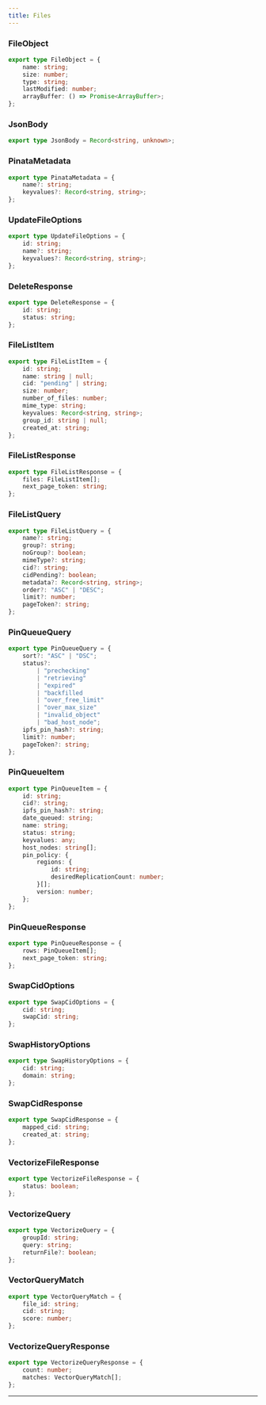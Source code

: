 ```yaml
---
title: Files
---
```


### FileObject
```typescript
export type FileObject = {
	name: string;
	size: number;
	type: string;
	lastModified: number;
	arrayBuffer: () => Promise<ArrayBuffer>;
};
```

### JsonBody
```typescript
export type JsonBody = Record<string, unknown>;
```

### PinataMetadata
```typescript
export type PinataMetadata = {
	name?: string;
	keyvalues?: Record<string, string>;
};
```

### UpdateFileOptions
```typescript
export type UpdateFileOptions = {
	id: string;
	name?: string;
	keyvalues?: Record<string, string>;
};
```

### DeleteResponse
```typescript
export type DeleteResponse = {
	id: string;
	status: string;
};
```

### FileListItem
```typescript
export type FileListItem = {
	id: string;
	name: string | null;
	cid: "pending" | string;
	size: number;
	number_of_files: number;
	mime_type: string;
	keyvalues: Record<string, string>;
	group_id: string | null;
	created_at: string;
};
```

### FileListResponse
```typescript
export type FileListResponse = {
	files: FileListItem[];
	next_page_token: string;
};
```

### FileListQuery
```typescript
export type FileListQuery = {
	name?: string;
	group?: string;
	noGroup?: boolean;
	mimeType?: string;
	cid?: string;
	cidPending?: boolean;
	metadata?: Record<string, string>;
	order?: "ASC" | "DESC";
	limit?: number;
	pageToken?: string;
};
```

### PinQueueQuery
```typescript
export type PinQueueQuery = {
	sort?: "ASC" | "DSC";
	status?:
		| "prechecking"
		| "retrieving"
		| "expired"
		| "backfilled
		| "over_free_limit"
		| "over_max_size"
		| "invalid_object"
		| "bad_host_node";
	ipfs_pin_hash?: string;
	limit?: number;
	pageToken?: string;
};
```

### PinQueueItem
```typescript
export type PinQueueItem = {
	id: string;
	cid?: string;
	ipfs_pin_hash?: string;
	date_queued: string;
	name: string;
	status: string;
	keyvalues: any;
	host_nodes: string[];
	pin_policy: {
		regions: {
			id: string;
			desiredReplicationCount: number;
		}[];
		version: number;
	};
};
```

### PinQueueResponse
```typescript
export type PinQueueResponse = {
	rows: PinQueueItem[];
	next_page_token: string;
};
```

### SwapCidOptions
```typescript
export type SwapCidOptions = {
	cid: string;
	swapCid: string;
};
```

### SwapHistoryOptions
```typescript
export type SwapHistoryOptions = {
	cid: string;
	domain: string;
};
```

### SwapCidResponse
```typescript
export type SwapCidResponse = {
	mapped_cid: string;
	created_at: string;
};
```

### VectorizeFileResponse
```typescript
export type VectorizeFileResponse = {
	status: boolean;
};
```

### VectorizeQuery
```typescript
export type VectorizeQuery = {
	groupId: string;
	query: string;
	returnFile?: boolean;
};
```

### VectorQueryMatch
```typescript
export type VectorQueryMatch = {
	file_id: string;
	cid: string;
	score: number;
};
```

### VectorizeQueryResponse
```typescript
export type VectorizeQueryResponse = {
	count: number;
	matches: VectorQueryMatch[];
};
```
---
